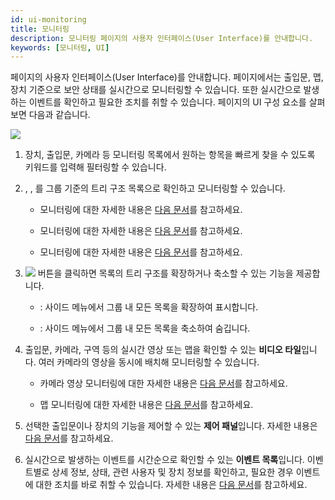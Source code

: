 ```yaml
---
id: ui-monitoring
title: 모니터링
description: 모니터링 페이지의 사용자 인터페이스(User Interface)를 안내합니다.
keywords: [모니터링, UI]
---
```


<Cmd sid='shell.header.arena' /> 페이지의 사용자 인터페이스(User Interface)를 안내합니다. <Cmd sid='shell.header.arena' /> 페이지에서는 출입문, 맵, 장치 기준으로 보안 상태를 실시간으로 모니터링할 수 있습니다. 또한 실시간으로 발생하는 이벤트를 확인하고 필요한 조치를 취할 수 있습니다. <Cmd sid='shell.header.arena' /> 페이지의 UI 구성 요소를 살펴보면 다음과 같습니다.

<Image src='/img/biostarx-ui-monitoring.png' className='none' />

<Calloutlists>

1. 장치, 출입문, 카메라 등 모니터링 목록에서 원하는 항목을 빠르게 찾을 수 있도록 키워드를 입력해 필터링할 수 있습니다.

1. <Cmd sid='arena.tree.door.title' />, <Cmd sid='arena.tree.map.title' />, <Cmd sid='arena.tree.device.title' />를 그룹 기준의 트리 구조 목록으로 확인하고 모니터링할 수 있습니다.

    * <Cmd sid='arena.tree.door.title' /> 모니터링에 대한 자세한 내용은 [다음 문서](monitoring-door)를 참고하세요.

    * <Cmd sid='arena.tree.map.title' /> 모니터링에 대한 자세한 내용은 [다음 문서](monitoring-map)를 참고하세요.

    * <Cmd sid='arena.tree.device.title' /> 모니터링에 대한 자세한 내용은 [다음 문서](monitoring-device)를 참고하세요.

1. <Image src='/img/menus/ico-more-black.svg' ico alone /> 버튼을 클릭하면 목록의 트리 구조를 확장하거나 축소할 수 있는 기능을 제공합니다.

    * <Cmd sid='arena.tree.expandAll' />: 사이드 메뉴에서 그룹 내 모든 목록을 확장하여 표시합니다.

    * <Cmd sid='arena.tree.collapseAll' />: 사이드 메뉴에서 그룹 내 모든 목록을 축소하여 숨깁니다.

1. 출입문, 카메라, 구역 등의 실시간 영상 또는 맵을 확인할 수 있는 **비디오 타일**입니다. 여러 카메라의 영상을 동시에 배치해 모니터링할 수 있습니다.

    * 카메라 영상 모니터링에 대한 자세한 내용은 [다음 문서](monitoring-video)를 참고하세요.

    * 맵 모니터링에 대한 자세한 내용은 [다음 문서](monitoring-map)를 참고하세요.

1. 선택한 출입문이나 장치의 기능을 제어할 수 있는 **제어 패널**입니다. 자세한 내용은 [다음 문서](control-door)를 참고하세요.

1. 실시간으로 발생하는 이벤트를 시간순으로 확인할 수 있는 **이벤트 목록**입니다. 이벤트별로 상세 정보, 상태, 관련 사용자 및 장치 정보를 확인하고, 필요한 경우 이벤트에 대한 조치를 바로 취할 수 있습니다. 자세한 내용은 [다음 문서](monitoring-event)를 참고하세요.

</Calloutlists>